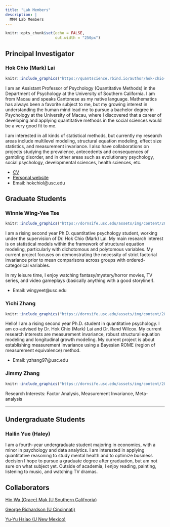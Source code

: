 ```yaml
---
title: "Lab Members"
description: |
  MMM Lab Members
---
```


```r
knitr::opts_chunk$set(echo = FALSE, 
                      out.width = "250px")
```

## Principal Investigator

### Hok Chio (Mark) Lai

```r
knitr::include_graphics("https://quantscience.rbind.io/author/hok-chio-mark-lai-%E9%BB%8E%E5%AD%B8%E6%98%AD/avatar_hu5fee5d8532847d51fbb6966683aaaac0_71984_270x270_fill_q90_lanczos_center.jpg")
```

I am an Assistant Professor of Psychology (Quantitative Methods) in the Department of Psychology at the University of Southern California. I am from Macau and speaks Cantonese as my native language. Mathematics has always been a favorite subject to me, but my growing interest in understanding the human mind lead me to pursue a bachelor degree in Psychology at the University of Macau, where I discovered that a career of developing and applying quantitative methods in the social sciences would be a very good fit to me.

I am interested in all kinds of statistical methods, but currently my research areas include multilevel modeling, structural equation modeling, effect size statistics, and measurement invariance. I also have collaborations on projects studying the prevalence, antecedents and consequences of gambling disorder, and in other areas such as evolutionary psychology, social psychology, developmental sciences, health sciences, etc.

- [CV](https://quantscience.rbind.io/files/Vita_Lai.pdf)
- [Personal website](https://quantscience.rbind.io)
- Email: hokchiol@usc.edu

## Graduate Students

### Winnie Wing-Yee Tse

```r
knitr::include_graphics("https://dornsife.usc.edu/assets/img/content/284548/wizard/xizebuje.jpg")
```

I am a rising second year Ph.D. quantitative psychology student, working under the supervision of Dr. Hok Chio (Mark) Lai. My main research interest is on statistical models within the framework of structural equation modeling, particularly with dichotomous and polytomous variables. My current project focuses on demonstrating the necessity of strict factorial invariance prior to mean comparisons across groups with ordered-categorical variables. 

In my leisure time, I enjoy watching fantasy/mystery/horror movies, TV series, and video gameplays (basically anything with a good storyline!). 

- Email: wingyeet@usc.edu

### Yichi Zhang

```r
knitr::include_graphics("https://dornsife.usc.edu/assets/img/content/284548/wizard/esolehek.jpg")
```

Hello! I am a rising second year Ph.D. student in quantitative psychology. I am co-advised by Dr. Hok Chio (Mark) Lai and Dr. Rand Wilcox. My current research interests are measurement invariance, robust structural equation modeling and longitudinal growth modeling. My current project is about establishing measurement invariance using a Bayesian ROME (region of measurement equivalence) method.

- Email: yzhang97@usc.edu

### Jimmy Zhang

```r
knitr::include_graphics("https://dornsife.usc.edu/assets/img/content/284548/wizard/nojaqado.jpg")
```

Research Interests: Factor Analysis, Measurement Invariance, Meta-analysis

***

## Undergraduate Students

### Hailin Yue (Haley)

I am a fourth-year undergraduate student majoring in economics, with a minor in psychology and data analytics. I am interested in applying quantitative reasoning to study mental health and to optimize business decision I hope to pursue a graduate degree after graduation, but am not sure on what subject yet. Outside of academia, I enjoy reading, painting, listening to music, and watching TV dramas.

## Collaborators

[Hio Wa (Grace) Mak (U Southern Califnoria)](https://hiowamak.weebly.com/)

[George Richardson (U Cincinnati)](https://researchdirectory.uc.edu/p/richargg)

[Yu-Yu Hsiao (U New Mexico)](#)
